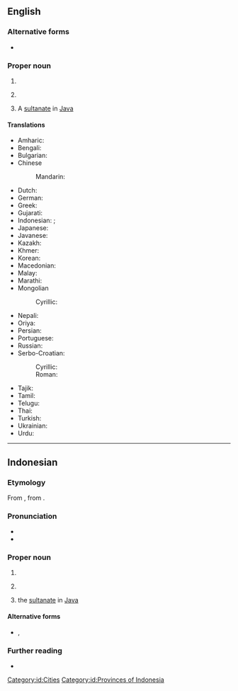 ==English==
{{wikipedia}}

===Alternative forms===
* {{alter|en|Jogjakarta}}

===Proper noun===
{{en-proper noun}}

# {{place|en|city|p/Special Region of Yogyakarta|c/Indonesia}}
# {{place|en|autonomous region|c/Indonesia}}
#: {{syn|en|Special Region of Yogyakarta}}
# A [[w:Yogyakarta Sultanate|sultanate]] in [[Java]]

====Translations====
{{trans-top|city in Indonesia}}
* Amharic: {{t|am|ዮጊያካርታ|sc=Ethi}}
* Bengali: {{t|bn|যোগকর্তা}}
* Bulgarian: {{t|bg|Джокякарта}}
* Chinese
*: Mandarin: {{t|zh|日惹|tr=Rìrě}}
* Dutch: {{t+|nl|Yogyakarta}}
* German: {{t+|de|Yogyakarta}}
* Greek: {{t|el|Γιογκιακάρτα}}
* Gujarati: {{t|gu|યોગકર્તા}}
* Indonesian: {{t+|id|Yogyakarta}}; {{t|id|Jogjakarta}} {{q|nonstandard}}
* Japanese: {{t|ja|ジョグジャカルタ|tr=Jogujakaruta}}
* Javanese: {{t|jv|ꦔꦪꦺꦴꦒꦾꦏꦂꦠ}}
* Kazakh: {{t|kk|Йогьякарта}}
* Khmer: {{t|km|យូយ៉ាកាតា}}
* Korean: {{t|ko|족자카르타}}
* Macedonian: {{t|mk|Јогјакарта}}
* Malay: {{t|ms|Yogyakarta}}
* Marathi: {{t|mr|योगकर्ता}}
* Mongolian
*: Cyrillic: {{t|mn|Йогьякарта}}
* Nepali: {{t|ne|योगकर्ता}}
* Oriya: {{t|or|ଯୋଗୀକାର}}
* Persian: {{t|fa|یوگیاکارتا|tr=Yôgyâkârtâ}}
* Portuguese: {{t|pt|Yogyakarta}}
* Russian: {{t|ru|Джокьякарта}}
* Serbo-Croatian:
*: Cyrillic: {{t|sc|Иогиакарта|sc=Cyrl}}
*: Roman: {{t|sc|Iogiakarta}}
* Tajik: {{t|tg|Йогякарта}}
* Tamil: {{t|ta|யோக்கியகர்த்தா}}
* Telugu: {{t|te|యోగ్యకర్త}}
* Thai: {{t|th|ยอกยาการ์ตา|tr=yɔɔk-yaa-kaa-taa}}
* Turkish: {{t|tr|Yogyakarta}}
* Ukrainian: {{t|uk|Джок'якарта}}
* Urdu: {{t|ur|یوگیکارتا|tr=Yogyakarta}}
{{trans-bottom}}

----

==Indonesian==

===Etymology===
From {{bor|id|jv|ꦔꦪꦺꦴꦒꦾꦏꦂꦠ}}, from {{der|id|sa|-}} {{compound|sa|अयोध्या|t1=Ayodhya|lit1=unconquerable citadel|कृत|t2=done, accomplished|nocat=1}}.

===Pronunciation===
* {{IPA|id|/joɡjakarta/}}
* {{hyph|id|Yog|ya|kar|ta}}

===Proper noun===
{{id-proper noun}}

# {{place|id|city|r/Special Region of Yogyakarta |c/Indonesia|t=Yogyakarta}}
# {{place|id|autonomous region|c/Indonesia|t=Yogyakarta}}
#: {{syn|id|Daerah Istimewa Yogyakarta}}
# the [[w:Yogyakarta Sultanate|sultanate]] in [[Java]]

====Alternative forms====
* {{l|id|Jogjakarta}}, {{l|id|Jogja}}

===Further reading===
* {{R:KBBI Daring}}

[[Category:id:Cities]]
[[Category:id:Provinces of Indonesia]]